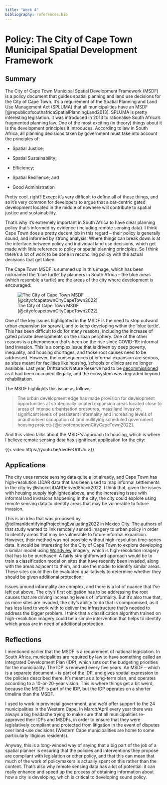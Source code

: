 ```yaml
---
title: "Week 4"
bibliography: references.bib
---
```


# Policy: The City of Cape Town Municipal Spatial Development Framework

## Summary

The City of Cape Town Municipal Spatial Development Framework (MSDF) is a policy document that guides spatial planning and land use decisions for the City of Cape Town. It's a requirement of the Spatial Planning and Land Use Management Act (SPLUMA) that all municipalities have an MSDF [@republicofsouthafricaSpatialPlanningLand2013]. SPLUMA is pretty interesting legislation. It was introduced in 2013 to rationalise South Africa's fragmented planning law. One of the most exciting (in theory) things about it is the development principles it introduces. According to law in South Africa, all planning decisions taken by government must take into account the principles of:

-   Spatial Justice;

-   Spatial Sustainability;

-   Efficiency;

-   Spatial Resilience; and

-   Good Administration

Pretty cool, right? Except it's very difficult to define all of these things, and so it's very common for developers to argue that a car-centric gated development located in the middle of nowhere will contribute to spatial justice and sustainability.

That's why it's extremely important in South Africa to have clear planning policy that's informed by evidence (including remote sensing data). I think Cape Town does a pretty decent job in this regard -- their policy is generally sound, and informed by strong analysis. Where things can break down is at the interface between policy and individual land use decisions, which get made with little reference to policy or spatial planning principles. So I think there's a lot of work to be done in reconciling policy with the actual decisions that get taken.

The Cape Town MSDF is summed up in this image, which has been nicknamed the 'blue turtle' by planners in South Africa -- the blue areas (which resemble a turtle) are the areas of the city where development is encouraged:

![The City of Cape Town MSDF [@cityofcapetownCityCapeTown2022]](images/Ch5_M5d_Consolidated_Spatial_Plan_Concept.jpg)

One of the key issues highlighted in the MSDF is the need to stop outward urban expansion (or sprawl), and to keep developing within the 'blue turtle'. This has been difficult to do for many reasons, including the increase of gated private developments on the urban periphery. One of the other reasons is a phenomenon that's been on the rise since COVID-19: informal land invasion. This is a complex issue that is driven by deep poverty, inequality, and housing shortages, and those root causes need to be addressed. However, the consequences of informal expansion are serious, as sites meant for facilities like housing, schools or clinics are no longer available. Last year, Driftsands Nature Reserve had to be [decommissioned](https://www.iol.co.za/capeargus/news/de-proclamation-of-driftsands-nature-reserve-sets-dangerous-precedent-says-experts-ce20a52f-235e-48ad-ba25-7b29b0678463) as it had been occupied illegally, and the ecosystem was degraded beyond rehabilitation.

The MSDF highlights this issue as follows:

> The urban development edge has made provision for development opportunities at strategically located expansion areas located close to areas of intense urbanisation pressures, mass land invasion, significant levels of persistent informality and increasing levels of unauthorised occupation of land nullifying scheduled government housing projects [@cityofcapetownCityCapeTown2022].

And this video talks about the MSDF's approach to housing, which is where I believe remote sensing data has significant application for the city:

{{< video https://youtu.be/dvdFeOi1fUo >}}

## Applications

The city uses remote sensing data quite a lot already, and Cape Town has high-resolution LIDAR data that has been used to map informal settlements in the city by @shokoLiDARDerivedShack2022. I think that, given the issues with housing supply highlighted above, and the increasing issue with informal land invasions happening in the city, the city could explore using remote sensing data to identify areas that may be vulnerable to future invasion.

This is an idea that was proposed by @tellmanIdentifyingProjectingEvaluating2022 in Mexico City. The authors of that study wanted to link remotely sensed imagery to urban policy in order to identify areas that may be vulnerable to future informal expansion. However, their method was not possible without high-resolution time-series data. It would be interesting for the City of Cape Town to explore developing a similar model using [Worldview](https://earth.esa.int/eogateway/missions/worldview-3) imagery, which is high-resolution imagery that has to be purchased. A fairly straightforward approach would be to train a classification model on sites that have recently been invaded, along with the areas adjacent to them, and use the model to identify similar areas. These sites could then be evaluated qualitatively to determine whether they should be given additional protection.

Issues around informality are complex, and there is a lot of nuance that I've left out above. The city's first obligation has to be addressing the root causes that are driving increasing levels of informality. But it's also true that, as more sites are invaded, the city's ability to do that is compromised, as it has less land to work with to deliver the infrastructure that's needed to address the bigger problem. I think that a classification algorithm trained on high-resolution imagery could be a simple intervention that helps to identify which areas are in need of additional protection.

## Reflections

I mentioned earlier that the MSDF is a requirement of national legislation. In South Africa, municipalities are required by law to have something called an Integrated Development Plan (IDP), which sets out the budgeting priorities for the municipality. The IDP is renewed every five years. An MSDF -- which is a separate document -- is part of the IDP, and gives spatial expression to the policies described there. It's meant as a long-term plan, and operates according to a 10-or-20-year vision. This is where things get a bit weird, because the MSDF is part of the IDP, but the IDP operates on a shorter timeline than the MSDF.

I used to work in provincial government, and we'd offer support to the 24 municipalities in the Western Cape**.** In March/April every year there was always a big headache trying to make sure that all municipalities re-approved their IDPs and MSDFs, in order to ensure that they were legislatively compliant and protected from litigation in the event of disputes over land-use decisions (Western Cape municipalities are home to some particularly litigious residents).

Anyway, this is a long-winded way of saying that a big part of the job of a spatial planner is ensuring that the policies and interventions they propose are compliant with legislation or other policy, and that this can mean that much of the work of policymakers is actually spent on this rather than the content. That's also why remote sensing data has a lot of potential: it can really enhance and speed up the process of obtaining information about how a city is developing, which is critical to developing sound policy.

